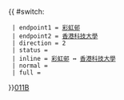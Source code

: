 {{ #switch: {{{format|}}}
  | endpoint1 = [[彩虹邨]]
  | endpoint2 = [[香港科技大學]]
  | direction = 2
  | status = {{HK Bus Status|M}}
  | inline = [[彩虹邨]] ↔ [[香港科技大學]]
  | normal =
  | full =
}}<noinclude>[[category:新界專線小巴路線模板|011B]]</noinclude>